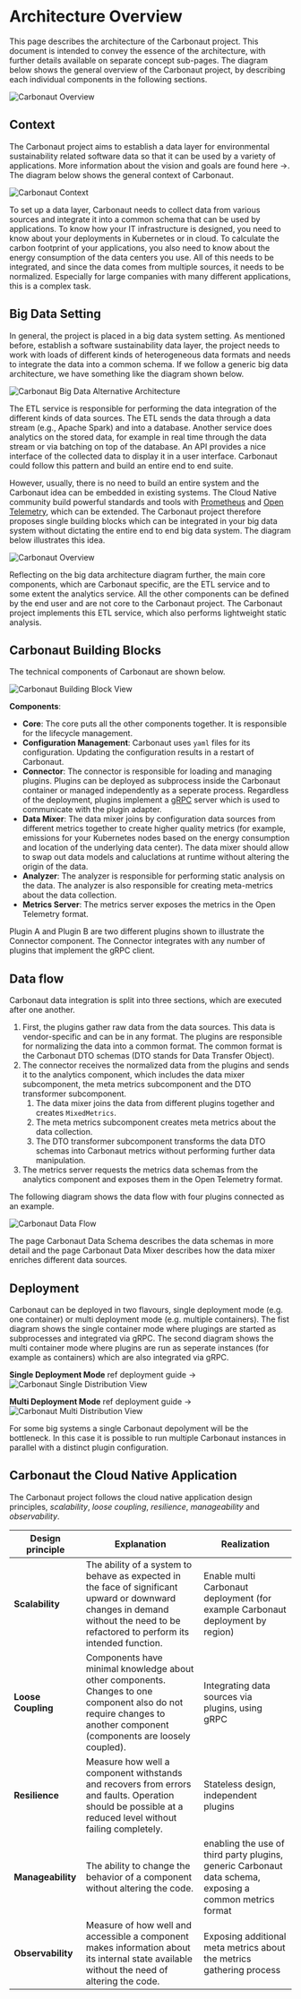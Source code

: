 
# Architecture Overview

This page describes the architecture of the Carbonaut project.
This document is intended to convey the essence of the architecture, with further details available on separate <Link href="/docs/concepts">concept sub-pages</Link>.
The diagram below shows the general overview of the Carbonaut project, by describing each individual components in the following sections.

![Carbonaut Overview](/arch/carbonaut-overview.drawio.png)

## Context

The Carbonaut project aims to establish a data layer for environmental sustainability related software data so that it can be used by a variety of applications.
More information about the vision and goals are found <Link href="/docs">here <span>→</span></Link>.
The diagram below shows the general context of Carbonaut.

![Carbonaut Context](/arch/carbonaut-context.drawio.png)

To set up a data layer, Carbonaut needs to collect data from various sources and integrate it into a common schema that can be used by applications.
To know how your IT infrastructure is designed, you need to know about your deployments in Kubernetes or in cloud.
To calculate the carbon footprint of your applications, you also need to know about the energy consumption of the data centers you use.
All of this needs to be integrated, and since the data comes from multiple sources, it needs to be normalized.
Especially for large companies with many different applications, this is a complex task.

## Big Data Setting

In general, the project is placed in a big data system setting.
As mentioned before, establish a software sustainability data layer, the project needs to work with loads of different kinds of heterogeneous data formats and needs to integrate the data into a common schema.
If we follow a generic big data architecture, we have something like the diagram shown below.

![Carbonaut Big Data Alternative Architecture](/arch/carbonaut-big-data-differences.drawio.png)

The ETL service is responsible for performing the data integration of the different kinds of data sources.
The ETL sends the data through a data stream (e.g., Apache Spark) and into a database.
Another service does analytics on the stored data, for example in real time through the data stream or via batching on top of the database.
An API provides a nice interface of the collected data to display it in a user interface.
Carbonaut could follow this pattern and build an entire end to end suite.

However, usually, there is no need to build an entire system and the Carbonaut idea can be embedded in existing systems.
The Cloud Native community build powerful standards and tools with [Prometheus](https://prometheus.io/) and [Open Telemetry](https://opentelemetry.io/), which can be extended.
The Carbonaut project therefore proposes single building blocks which can be integrated in your big data system without dictating the entire end to end big data system.
The diagram below illustrates this idea.

![Carbonaut Overview](/arch/carbonaut-overview.drawio.png)

Reflecting on the big data architecture diagram further, the main core components, which are Carbonaut specific, are the ETL service and to some extent the analytics service.
All the other components can be defined by the end user and are not core to the Carbonaut project.
The Carbonaut project implements this ETL service, which also performs lightweight static analysis.

## Carbonaut Building Blocks

The technical components of Carbonaut are shown below.

![Carbonaut Building Block View](/arch/carbonaut-building-blocks.drawio.png)

**Components**:

- **Core**: The core puts all the other components together. It is responsible for the lifecycle management.
- **Configuration Management**: Carbonaut uses `yaml` files for its configuration. Updating the configuration results in a restart of Carbonaut.
- **Connector**: The connector is responsible for loading and managing plugins. Plugins can be deployed as subprocess inside the Carbonaut container or managed independently as a seperate process. Regardless of the deployment, plugins implement a [gRPC](https://grpc.io/) server which is used to communicate with the plugin adapter.
- **Data Mixer**: The data mixer joins by configuration data sources from different metrics together to create higher quality metrics (for example, emissions for your Kubernetes nodes based on the energy consumption and location of the underlying data center). The data mixer should allow to swap out data models and caluclations at runtime without altering the origin of the data.
- **Analyzer**: The analyzer is responsible for performing static analysis on the data. The analyzer is also responsible for creating meta-metrics about the data collection.
- **Metrics Server**: The metrics server exposes the metrics in the Open Telemetry format.

Plugin A and Plugin B are two different plugins shown to illustrate the Connector component.
The Connector integrates with any number of plugins that implement the gRPC client.

## Data flow

Carbonaut data integration is split into three sections, which are executed after one another.

1. First, the plugins gather raw data from the data sources. This data is vendor-specific and can be in any format. The plugins are responsible for normalizing the data into a common format. The common format is the Carbonaut DTO schemas (DTO stands for Data Transfer Object).
2. The connector receives the normalized data from the plugins and sends it to the analytics component, which includes the data mixer subcomponent, the meta metrics subcomponent and the DTO transformer subcomponent.
    1. The data mixer joins the data from different plugins together and creates `MixedMetrics`.
    2. The meta metrics subcomponent creates meta metrics about the data collection.
    3. The DTO transformer subcomponent transforms the data DTO schemas into Carbonaut metrics without performing further data manipulation.
3. The metrics server requests the metrics data schemas from the analytics component and exposes them in the Open Telemetry format.

The following diagram shows the data flow with four plugins connected as an example.

![Carbonaut Data Flow](/arch/carbonaut-building-blocks-data-stream.drawio.png)

The page <Link href="/docs/concepts/schema">Carbonaut Data Schema</Link> describes the data schemas in more detail and the page <Link href="/docs/concepts/datamixer">Carbonaut Data Mixer</Link> describes how the data mixer enriches different data sources.

## Deployment

Carbonaut can be deployed in two flavours, single deployment mode (e.g. one container) or multi deployment mode (e.g. multiple containers).
The fist diagram shows the single container mode where plugings are started as subprocesses and integrated via gRPC.
The second diagram shows the multi container mode where plugins are run as seperate instances (for example as containers) which are also integrated via gRPC.

**Single Deployment Mode** <Link href="/docs/guide/single-deployment">ref deployment guide <span>→</span></Link>
![Carbonaut Single Distribution View](/arch/carbonaut-deployment-single.drawio.png)

**Multi Deployment Mode** <Link href="/docs/guide/multi-deployment">ref deployment guide <span>→</span></Link>
![Carbonaut Multi Distribution View](/arch/carbonaut-deployment-multi.drawio.png)

For some big systems a single Carbonaut depolyment will be the bottleneck. In this case it is possible to run multiple Carbonaut instances in parallel with a distinct plugin configuration.

## Carbonaut the Cloud Native Application

The Carbonaut project follows the cloud native application design principles, _scalability_, _loose coupling_, _resilience_, _manageability_ and _observability_.

| **Design principle** | **Explanation**                                                                                                                                                                   | **Realization**                                                                                          |
| -------------------- | --------------------------------------------------------------------------------------------------------------------------------------------------------------------------------- | -------------------------------------------------------------------------------------------------------- |
| **Scalability**      | The ability of a system to behave as expected in the face of significant upward or downward changes in demand without the need to be refactored to perform its intended function. | Enable multi Carbonaut deployment (for example Carbonaut deployment by region)                           |
| **Loose Coupling**   | Components have minimal knowledge about other components. Changes to one component also do not require changes to another component (components are loosely coupled).             | Integrating data sources via plugins, using gRPC                                                         |
| **Resilience**       | Measure how well a component withstands and recovers from errors and faults. Operation should be possible at a reduced level without failing completely.                          | Stateless design, independent plugins                                                                    |
| **Manageability**    | The ability to change the behavior of a component without altering the code.                                                                                                      | enabling the use of third party plugins, generic Carbonaut data schema, exposing a common metrics format |
| **Observability**    | Measure of how well and accessible a component makes information about its internal state available without the need of altering the code.                                        | Exposing additional meta metrics about the metrics gathering process                                     |

